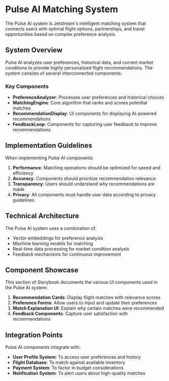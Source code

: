 
<Meta title="Features/Pulse AI/Introduction" />

# Pulse AI Matching System

The Pulse AI system is Jetstream's intelligent matching system that connects users with optimal flight options, partnerships, and travel opportunities based on complex preference analysis.

## System Overview

Pulse AI analyzes user preferences, historical data, and current market conditions to provide highly personalized flight recommendations. The system consists of several interconnected components:

### Key Components

- **PreferenceAnalyzer**: Processes user preferences and historical choices
- **MatchingEngine**: Core algorithm that ranks and scores potential matches
- **RecommendationDisplay**: UI components for displaying AI-powered recommendations
- **FeedbackLoop**: Components for capturing user feedback to improve recommendations

## Implementation Guidelines

When implementing Pulse AI components:

1. **Performance**: Matching operations should be optimized for speed and efficiency
2. **Accuracy**: Components should prioritize recommendation relevance
3. **Transparency**: Users should understand why recommendations are made
4. **Privacy**: All components must handle user data according to privacy guidelines

## Technical Architecture

The Pulse AI system uses a combination of:

- Vector embeddings for preference analysis
- Machine learning models for matching
- Real-time data processing for market condition analysis
- Feedback mechanisms for continuous improvement

## Component Showcase

This section of Storybook documents the various UI components used in the Pulse AI system:

1. **Recommendation Cards**: Display flight matches with relevance scores
2. **Preference Forms**: Allow users to input and update their preferences
3. **Match Explanation UI**: Explain why certain matches were recommended
4. **Feedback Components**: Capture user satisfaction with recommendations

## Integration Points

Pulse AI components integrate with:

- **User Profile System**: To access user preferences and history
- **Flight Database**: To match against available inventory
- **Payment System**: To factor in budget considerations
- **Notification System**: To alert users about high-quality matches 